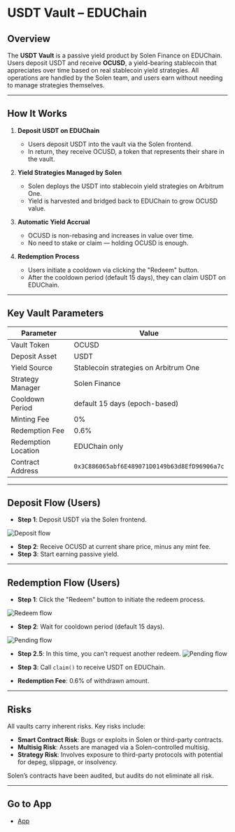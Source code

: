 # USDT Vault – EDUChain

## Overview

The **USDT Vault** is a passive yield product by Solen Finance on EDUChain. Users deposit USDT and receive **OCUSD**, a yield-bearing stablecoin that appreciates over time based on real stablecoin yield strategies. All operations are handled by the Solen team, and users earn without needing to manage strategies themselves.

---

## How It Works

1. **Deposit USDT on EDUChain**
   - Users deposit USDT into the vault via the Solen frontend.
   - In return, they receive OCUSD, a token that represents their share in the vault.

2. **Yield Strategies Managed by Solen**
   - Solen deploys the USDT into stablecoin yield strategies on Arbitrum One.
   - Yield is harvested and bridged back to EDUChain to grow OCUSD value.

3. **Automatic Yield Accrual**
   - OCUSD is non-rebasing and increases in value over time.
   - No need to stake or claim — holding OCUSD is enough.

4. **Redemption Process**
   - Users initiate a cooldown via clicking the "Redeem" button.
   - After the cooldown period (default 15 days), they can claim USDT on EDUChain.

---

## Key Vault Parameters

| Parameter           | Value                                 |
| ------------------- | ------------------------------------- |
| Vault Token         | OCUSD                                 |
| Deposit Asset       | USDT                                  |
| Yield Source        | Stablecoin strategies on Arbitrum One |
| Strategy Manager    | Solen Finance                         |
| Cooldown Period     | default 15 days (epoch-based)         |
| Minting Fee         | 0%                                    |
| Redemption Fee      | 0.6%                                  |
| Redemption Location | EDUChain only                         |
| Contract Address    | `0x3C886065abf6E489071D0149b63d8EfD96906a7c` |

---

## Deposit Flow (Users)


- **Step 1**: Deposit USDT via the Solen frontend.

![Deposit flow](./Deposit.png)

- **Step 2**: Receive OCUSD at current share price, minus any mint fee.
- **Step 3**: Start earning passive yield.

---

## Redemption Flow (Users)







- **Step 1**: Click the "Redeem" button to initiate the redeem process. 

![Redeem flow](./Redeem.png)
- **Step 2**: Wait for cooldown period (default 15 days).

![Pending flow](./Pending.png)

- **Step 2.5**: In this time, you can't request another redeem.
![Pending flow](./RedeemPending.png)

- **Step 3**: Call `claim()` to receive USDT on EDUChain.
- **Redemption Fee**: 0.6% of withdrawn amount.

---

## Risks

All vaults carry inherent risks. Key risks include:

- **Smart Contract Risk**: Bugs or exploits in Solen or third-party contracts.
- **Multisig Risk**: Assets are managed via a Solen-controlled multisig.
- **Strategy Risk**: Involves exposure to third-party protocols with potential for depeg, slippage, or insolvency.

Solen’s contracts have been audited, but audits do not eliminate all risk.

---

## Go to App

- [App](https://app.solen.finance)
